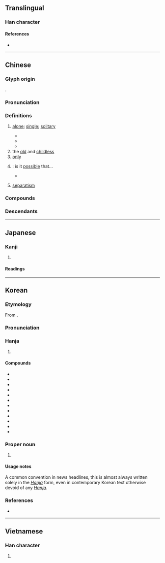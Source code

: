 {{also|独}}
{{character info}}
==Translingual==
{{ja-forms|[[独]]|[[独]]|獨}}

===Han character===
{{Han char|rn=94|rad=犬|as=13|sn=16|four=46227|canj=KHWLI|ids=⿰犭蜀}}

====References====
* {{Han ref|kx=0719.250|dkj=20725|dj=1130.230|hdz=21372.030|uh=7368|ud=29544|bh=BF57|bd=48983}}

----

==Chinese==
{{zh-forms|s=独}}

===Glyph origin===
{{Han etym}}
{{Han compound|犬|alt1=犭|蜀|c1=s|c2=p|ls=psc}}.

===Pronunciation===
{{zh-pron
|m=dú
|m-s=du2
|dg=дў1
|c=duk6
|c-t=
|g=tuh7
|h=pfs=thu̍k;gd=tug6
|j=dueh5
|mb=dŭ
|md=dṳ̆k
|mn=ta̍k/to̍k
|mn_note=ta̍k - vernacular; to̍k - literary
|mn-t=dag8/dog8
|mn-t_note=dag8 - vernacular; dog8 - literary
|w=5doq
|x=dou6
|mc=y
|oc=y
|cat=a,n,adv
}}

===Definitions===
{{zh-hanzi}}

# [[alone]]; [[single]]; [[solitary]]
#: {{zh-x|獨自|by oneself}}
#: {{zh-x|獨奏|solo}}
#* {{zh-x|莫 見 乎 隱，莫 顯 乎 微。故 君子 慎 其 獨 也。|There is nothing more visible than what is secret, and nothing more manifest than what is minute. Therefore the superior man is watchful over himself, when he is '''alone'''.|ref=Liji}}
#* {{zh-x|膾炙 所 同 也，羊棗 所 獨 也。|For mince and broiled meat there is a common [liking], while that for sheep-dates was '''peculiar'''.|ref=Mencius}}
#* {{zh-x|無 卿相 輔佐 足 任使 者，謂 之 獨。|If he has no premier, prime minister, counselors, or assistants who can be given responsibilities, then he is called ''''alone'''.'"|ref=Xunzi}}
# the [[old]] and [[childless]]
# [[only]]
#: {{zh-x|不獨|not only}}
#: {{zh-x|唯獨|only; all except}}
# {{lb|zh|literary}} {{n-g|Indicates a rhetorical question}}: is it [[possible]] that...
#: {{zh-syn|豈|寧|tr2=nìng}}
#* {{zh-x|子 獨 不 見 狸 狌{shēng} 乎？|'''Have''' you '''not''' seen a wildcat or a weasel?|CL|ref=Zhuangzi}}
# {{lb|zh|in compounds}} [[separatism]]
#: {{zh-x|謀獨|to plot / scheme for '''independence'''}}
#: {{zh-x|^港獨|{{w|Hong Kong Independence Movement|Hong Kong '''Independence Movement'''}}}}
#: {{zh-x|^臺獨|{{w|Taiwan Independence Movement|Taiwan '''Independence Movement'''}}}}

===Compounds===
{{zh-der|一枝獨秀|獨奏:solo|幽獨|唯吾獨尊|小姑獨處|匠心獨運|慎獨|匠心獨具|單人獨馬|千古獨步|單獨|微獨|巋然獨存|唯我獨尊|慧眼獨具|惸獨|合獨|情有獨鍾|得天獨厚|司法獨立|塊然獨處|單獨行為|孤眠獨宿|唯獨|千載獨步|專斷獨行|奮身獨步|獨弦琴|吃獨食|各自獨立|單打獨鬥|孤獨園|唱獨角戲|孤衾獨枕|大權獨攬|壟斷獨登|孤獨|不獨|向隅獨泣|古調獨彈|獨有|獨到|獨攬|獨步一時|獨語|獨占鼇頭|獨門|獨幕劇|獨居|獨行大盜|獨宿|獨具一格|獨角戲|獨挑|獨腳戲|獨擅勝場|獨占|獨善|獨特|江東獨步|獨立語|獨斷專行|打獨磨|獨院|獨處|獨木舟|獨行獨斷|獨抒性靈|特立獨行|無獨有偶|獨具慧眼|矜寡孤獨|獨木橋|獨樹一格|獨立國|獨當|獨根孤種|獨身主義|獨生女|獨行俠|獨生子|獨行其是|獨霸一方|獨創|獨身|獨到之見|獨領風騷|獨學孤陋|獨當一面|獨自個|獨力難支|獨見|推群獨步|獨曲|獨斷獨行|獨到之處|獨木船|獨眼龍|獨具匠心|獨生|獨占花魁|獨吞|獨軌鐵路|獨持異議|獨峙|獨醒|獨樹一幟|眾醉獨醒|獨吟|獨覺|獨學寡聞|獨白|獨裁|獨木不林|獨自|獨出機杼|獨秀|獨一無二|矜貧恤獨|獨步當時|獨龍族|獨霸|獨闢蹊徑|獨門絕活|獨門獨院|獨門子貨|獨門兒|獨鍾|獨酌|獨輪車|獨資|獨角赦書|獨裁者|獨行其道|獨行|獨腳腿|獨立自主|獨立宣言|獨立不群|獨立|獨步天下|獨步|獨樂樂|獨木難支|獨排眾議|獨掌|獨捐|獨往|獨弦哀歌|獨居監禁|獨家生意|獨家報導|獨守尺寸|獨夫民賊|獨夫|獨垂青盼|獨善其身|獨吃自痾|獨占鰲頭|獨占資本|獨力難持|獨力|獨創一格|獨出心裁|獨來獨往|獨享權益|獨享|獨體|獨立千古|獨唱|獨家新聞|獨子|煢獨|獨尊|獨斷|獨守空房|獨家|民賊獨夫|獨大|獨獨|獨具隻眼|獨往獨來|譙周獨笑|統獨|踽踽獨行|絕世獨立|鼇頭獨占|非獨|鰲頭獨占|聯合獨占|隻眼獨具|遺世獨立|金雞獨立|超然獨處|超然獨立|鰥寡孤獨|獨沽一味|失獨|獨勁|獨龍|獨龍語|獨樂樂不如眾樂樂|眾人皆醉我獨醒}}

===Descendants===
{{CJKV||s=独|どく|j2=とく|독|độc}}

----

==Japanese==
{{ja-kanji forms|独|獨}}

===Kanji===
{{ja-kanji|grade=|rs=犬13|shin=独}}

# {{rfdef|ja|sort=犬13}}

====Readings====
{{ja-readings
|goon=どく
|kanon=とく
|kun=ひと-り
}}

----

==Korean==

===Etymology===
From {{der|ko|ltc|sort=독|-}} {{ltc-l|獨}}.
{{hanja-ety
|dk={{okm-l|똑〮|ttwók}}
|m={{okm-l|독〮|twók}}
|mh={{okm-l|[[ᄒᆞ올|호을]]|hwòùl}}
|ml=雜語#하33B
}}

===Pronunciation===
{{ko-hanja-pron|독}}

===Hanja===
{{ko-hanja-search}}
{{ko-hanja|홀로|독}}

# {{hanja form of|독|[[alone]]|affix}}

====Compounds====
{{der-top3|Compounds}}
* {{ko-l|독립|獨立}}
* {{ko-l|고독|孤獨}}
* {{ko-l|단독|單獨}}
* {{ko-l|독거|獨居}}
* {{ko-l|독백|獨白}}
* {{ko-l|독신|獨身}}
* {{ko-l|독일|獨逸}}
* {{ko-l|독재|獨裁}}
* {{ko-l|독점|獨占}}
* {{ko-l|독창|獨創}}
* {{ko-l|독특|獨特}}
* {{ko-l|독학|獨學}}
{{der-bottom}}

===Proper noun===
{{ko-hanjatab}}
{{ko-proper noun|hangeul=독}}

# {{q|in news headlines}} {{short for|ko|{{ruby|[[독일|[獨](독)[逸](일)]]}}||{{lb|ko|South Korea}} [[Germany]]|tr=Dogil}}

====Usage notes====
A common convention in news headlines, this is almost always written solely in the ''[[Hanja]]'' form, even in contemporary Korean text otherwise devoid of any ''[[Hanja]]''.

===References===
* {{R:hanjadoc|7240}}

----

==Vietnamese==

===Han character===
{{vi-readings|reading=độc, dọc|rs=犬13}}

# {{rfdef|vi|sort=犬13}}